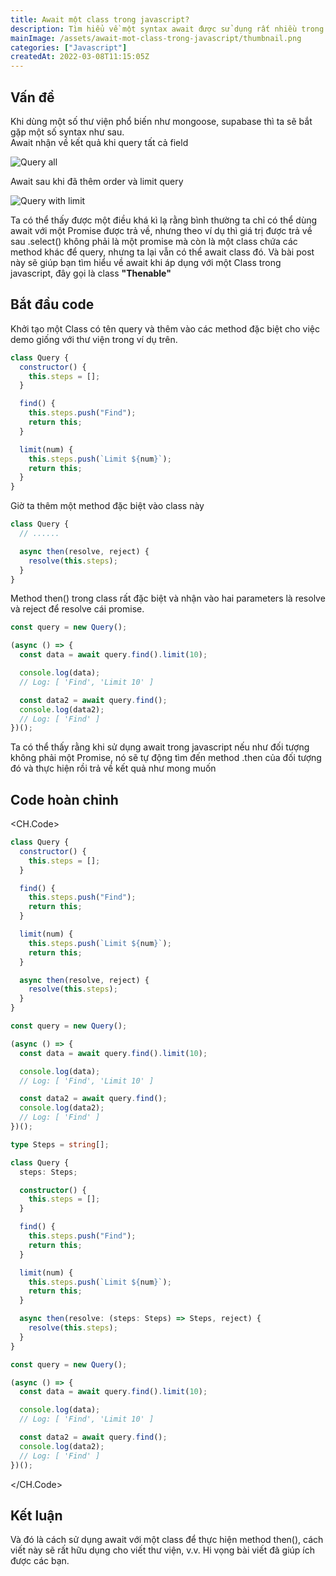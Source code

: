 ```yaml
---
title: Await một class trong javascript?
description: Tìm hiểu về một syntax await được sử dụng rất nhiều trong những thư viện phổ biến
mainImage: /assets/await-mot-class-trong-javascript/thumbnail.png
categories: ["Javascript"]
createdAt: 2022-03-08T11:15:05Z
---
```


## Vấn đề

Khi dùng một số thư viện phổ biến như mongoose, supabase thì ta sẽ bắt gặp một số syntax như sau.  
Await nhận về kết quả khi query tất cả field

![Query all](/assets/await-mot-class-trong-javascript/query-all.png)

Await sau khi đã thêm order và limit query

![Query with limit](/assets/await-mot-class-trong-javascript/query-with-limit.png)

Ta có thể thấy được một điều khá kì lạ rằng bình thường ta chỉ có thể dùng await với một Promise được trả về, nhưng theo ví dụ thì giá trị được trả về sau .select() không phải là một promise mà còn là một class chứa các method khác để query, nhưng ta lại vẫn có thể await class đó. Và bài post này sẽ giúp bạn tìm hiểu về await khi áp dụng với một Class trong javascript, đây gọi là class **"Thenable"**

## Bắt đầu code

Khởi tạo một Class có tên query và thêm vào các method đặc biệt cho việc demo giống với thư viện trong ví dụ trên.

```javascript
class Query {
  constructor() {
    this.steps = [];
  }

  find() {
    this.steps.push("Find");
    return this;
  }

  limit(num) {
    this.steps.push(`Limit ${num}`);
    return this;
  }
}
```

Giờ ta thêm một method đặc biệt vào class này

```javascript mark=4:6
class Query {
  // ......

  async then(resolve, reject) {
    resolve(this.steps);
  }
}
```

Method then() trong class rất đặc biệt và nhận vào hai parameters là resolve và reject để resolve cái promise.

```javascript
const query = new Query();

(async () => {
  const data = await query.find().limit(10);

  console.log(data);
  // Log: [ 'Find', 'Limit 10' ]

  const data2 = await query.find();
  console.log(data2);
  // Log: [ 'Find' ]
})();
```

Ta có thể thấy rằng khi sử dụng await trong javascript nếu như đối tượng không phải một Promise, nó sẽ tự động tìm đến method .then của đối tượng đó và thực hiện rồi trả về kết quả như mong muốn

## Code hoàn chỉnh

<CH.Code>

```javascript script.js
class Query {
  constructor() {
    this.steps = [];
  }

  find() {
    this.steps.push("Find");
    return this;
  }

  limit(num) {
    this.steps.push(`Limit ${num}`);
    return this;
  }

  async then(resolve, reject) {
    resolve(this.steps);
  }
}

const query = new Query();

(async () => {
  const data = await query.find().limit(10);

  console.log(data);
  // Log: [ 'Find', 'Limit 10' ]

  const data2 = await query.find();
  console.log(data2);
  // Log: [ 'Find' ]
})();
```

```typescript script.ts
type Steps = string[];

class Query {
  steps: Steps;

  constructor() {
    this.steps = [];
  }

  find() {
    this.steps.push("Find");
    return this;
  }

  limit(num) {
    this.steps.push(`Limit ${num}`);
    return this;
  }

  async then(resolve: (steps: Steps) => Steps, reject) {
    resolve(this.steps);
  }
}

const query = new Query();

(async () => {
  const data = await query.find().limit(10);

  console.log(data);
  // Log: [ 'Find', 'Limit 10' ]

  const data2 = await query.find();
  console.log(data2);
  // Log: [ 'Find' ]
})();
```

</CH.Code>

## Kết luận

Và đó là cách sử dụng await với một class để thực hiện method then(), cách viết này sẽ rất hữu dụng cho viết thư viện, v.v. Hi vọng bài viết đã giúp ích được các bạn.
